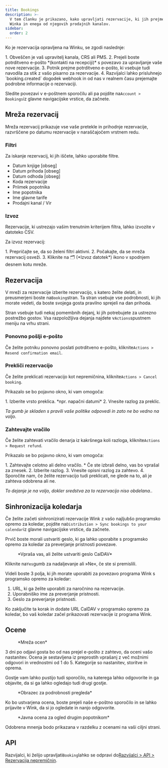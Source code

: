 ```yaml
---
title: Bookings
description: >-
  V tem članku je prikazano, kako upravljati rezervacije, ki jih prejmete prek
  Winka in enega od njegovih prodajnih kanalov.
sidebar:
  order: 2
---
```


Ko je rezervacija opravljena na Winku, se zgodi naslednje:

<Steps>
  1. Obveščen je vaš upravitelj kanala, CRS ali PMS.
  2. Prejeli boste potrditveno e-pošto *(kontakti na recepciji)* s povezavo za upravljanje vaše nove rezervacije.
  3. Potnik prejme potrditveno e-pošto, ki vsebuje tudi navodila za stik z vašo pisarno za rezervacije.
  4. Razvijalci lahko prisluhnejo `booking.created` dogodek webhook in od nas v realnem času prejemajte podrobne informacije o rezervaciji.
</Steps>


Sledite povezavi v e-poštnem sporočilu ali pa pojdite na`Account > Bookings`iz glavne navigacijske vrstice, da začnete.

## Mreža rezervacij

Mreža rezervacij prikazuje vse vaše pretekle in prihodnje rezervacije, razvrščene po datumu rezervacije v naraščajočem vrstnem redu.

### Filtri

Za iskanje rezervacij, ki jih iščete, lahko uporabite filtre.

* Datum knjige \[obseg]
* Datum prihoda \[obseg]
* Datum odhoda \[obseg]
* Koda rezervacije
* Priimek popotnika
* Ime popotnika
* Ime glavne tarife
* Prodajni kanal / Vir

### Izvoz

Rezervacije, ki ustrezajo vašim trenutnim kriterijem filtra, lahko izvozite v datoteko CSV.

Za izvoz rezervacij:

<Steps>
  1. Prepričajte se, da so želeni filtri aktivni.
  2. Počakajte, da se mreža rezervacij osveži.
  3. Kliknite na 🗂️ (*Izvoz datotek*) ikono v spodnjem desnem kotu mreže.
</Steps>


## Rezervacija

V mreži za rezervacije izberite rezervacijo, s katero želite delati, in preusmerjeni boste na`Booking`stran.
Ta stran vsebuje vse podrobnosti, ki jih morate vedeti, da boste svojega gosta pravilno sprejeli na dan prihoda.

Stran vsebuje tudi nekaj pomembnih dejanj, ki jih potrebujete za ustrezno postrežbo gostov. Vsa razpoložljiva dejanja najdete v`Actions`spustnem meniju na vrhu strani.

### Ponovno pošlji e-pošto

Če želite potniku ponovno poslati potrditveno e-pošto, kliknite`Actions > Resend confirmation email`.

### Prekliči rezervacijo

Če želite preklicati rezervacijo kot nepremičnina, kliknite`Actions > Cancel booking`.

Prikazalo se bo pojavno okno, ki vam omogoča:

<Steps>
  1. Izberite vrsto preklica. *npr. napačni datumi*
  2. Vnesite razlog za preklic.
</Steps>


*Ta gumb je skladen s pravili vaše politike odpovedi in zato ne bo vedno na voljo.*

### Zahtevajte vračilo

Če želite zahtevati vračilo denarja iz kakršnega koli razloga, kliknite`Actions > Request refund`.

Prikazalo se bo pojavno okno, ki vam omogoča:

<Steps>
  1. Zahtevajte celotno ali delno vračilo.
     * Če ste izbrali delno, vas bo vprašal za znesek.
  2. Izberite razlog.
  3. Vnesite opisni razlog za zahtevo.
  4. Sporočite nam, če želite rezervacijo tudi preklicati, ne glede na to, ali je zahteva odobrena ali ne.
</Steps>


*To dejanje je na voljo, dokler sredstva za to rezervacijo niso obdelana.*.

## Sinhronizacija koledarja

Če želite začeti sinhronizirati rezervacije Wink z vašo najljubšo programsko opremo za koledar, pojdite na`Distribution > Sync bookings to your calendar`iz glavne navigacijske vrstice, da začnete.

Prvič boste morali ustvariti geslo, ki ga lahko uporabite s programsko opremo za koledar za preverjanje pristnosti povezave.

<figure>
  <CloudinaryImage width="350" height="188" resize="scale" quality="best" alt="Ustvari geslo" src="academy/caldav-pass-code" errorImage="noimage_opaque_nyrtl0.png" />

  <figcaption>*Vpraša vas, ali želite ustvariti geslo CalDAV*</figcaption>
</figure>


Kliknite na`Yes`gumb za nadaljevanje ali »Ne«, če ste si premislili.

Videli boste 3 polja, ki jih morate uporabiti za povezavo programa Wink s programsko opremo za koledar:

1. URL, ki ga želite uporabiti za naročnino na rezervacije.
2. Uporabniško ime za preverjanje pristnosti.
3. Geslo za preverjanje pristnosti.

Ko zaključite ta korak in dodate URL CalDAV v programsko opremo za koledar, bo vaš koledar začel prikazovati rezervacije iz programa Wink.

## Ocene

<figure>
  <CloudinaryImage width="700" height="151" resize="scale" quality="best" alt="Mreža pregledov" src="academy/reviews" errorImage="noimage_opaque_nyrtl0.png" />

  <figcaption>*Mreža ocen*</figcaption>
</figure>


3 dni po odjavi gosta bo od nas prejel e-pošto z zahtevo, da oceni vašo nastanitev.
Ocena je sestavljena iz preprostih vprašanj z več možnimi odgovori in vrednostmi od 1 do 5. Kategorije so nastanitev, storitve in oprema.

Gostje vam lahko pustijo tudi sporočilo, na katerega lahko odgovorite in ga objavite, da si ga lahko ogledajo tudi drugi gostje.

<figure>
  <CloudinaryImage width="700" height="421" resize="scale" quality="best" alt="Odobritev pregleda" src="academy/review-details" errorImage="noimage_opaque_nyrtl0.png" />

  <figcaption>*Obrazec za podrobnosti pregleda*</figcaption>
</figure>


Ko bo ustvarjena ocena, boste prejeli naše e-poštno sporočilo in se lahko prijavite v Wink, da si jo ogledate in nanjo odgovorite.

<figure>
  <CloudinaryImage width="350" height="355" resize="scale" quality="best" alt="Javni pregled" src="academy/public-review" errorImage="noimage_opaque_nyrtl0.png" />

  <figcaption>*Javna ocena za ogled drugim popotnikom*</figcaption>
</figure>


Odobrena mnenja bodo prikazana v razdelku z ocenami na vaši ciljni strani.

## API

Razvijalci, ki želijo upravljati`Booking`lahko se odpravi do[Razvijalci > API > Rezervacija nepremičnin](/developers/apis/#property-booking-api).

